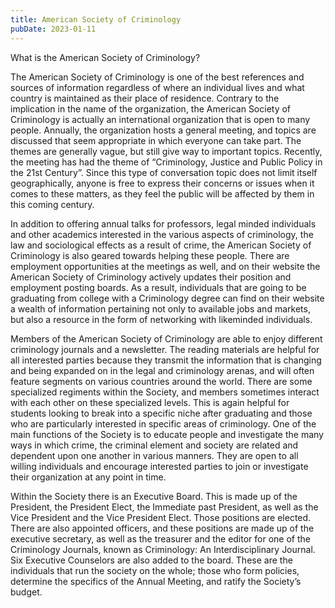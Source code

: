 ```yaml
---
title: American Society of Criminology
pubDate: 2023-01-11
---
```


What is the American Society of Criminology?

The American Society of Criminology is one of the best references and sources of information regardless of where an individual lives and what country is maintained as their place of residence.  Contrary to the implication in the name of the organization, the American Society of Criminology is actually an international organization that is open to many people.  Annually, the organization hosts a general meeting, and topics are discussed that seem appropriate in which everyone can take part.  The themes are generally vague, but still give way to important topics.  Recently, the meeting has had the theme of “Criminology, Justice and Public Policy in the 21st Century”.  Since this type of conversation topic does not limit itself geographically, anyone is free to express their concerns or issues when it comes to these matters, as they feel the public will be affected by them in this coming century.  

In addition to offering annual talks for professors, legal minded individuals and other academics interested in the various aspects of criminology, the law and sociological effects as a result of crime, the American Society of Criminology is also geared towards helping these people.  There are employment opportunities at the meetings as well, and on their website the American Society of Criminology actively updates their position and employment posting boards.  As a result, individuals that are going to be graduating from college with a Criminology degree can find on their website a wealth of information pertaining not only to available jobs and markets, but also a resource in the form of networking with likeminded individuals.

Members of the American Society of Criminology are able to enjoy different criminology journals and a newsletter.  The reading materials are helpful for all interested parties because they transmit the information that is changing and being expanded on in the legal and criminology arenas, and will often feature segments on various countries around the world.  There are some specialized regiments within the Society, and members sometimes interact with each other on these specialized levels.  This is again helpful for students looking to break into a specific niche after graduating and those who are particularly interested in specific areas of criminology.  One of the main functions of the Society is to educate people and investigate the many ways in which crime, the criminal element and society are related and dependent upon one another in various manners.  They are open to all willing individuals and encourage interested parties to join or investigate their organization at any point in time.

Within the Society there is an Executive Board.  This is made up of the President, the President Elect, the Immediate past President, as well as the Vice President and the Vice President Elect.  Those positions are elected.  There are also appointed officers, and these positions are made up of the executive secretary, as well as the treasurer and the editor for one of the Criminology Journals, known as Criminology: An Interdisciplinary Journal.  Six Executive Counselors are also added to the board.  These are the individuals that run the society on the whole; those who form policies, determine the specifics of the Annual Meeting, and ratify the Society’s budget.